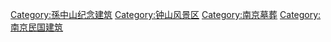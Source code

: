 {{Catmore}}

[[Category:孫中山纪念建筑|Category:孫中山纪念建筑]]
[[Category:钟山风景区|Category:钟山风景区]]
[[Category:南京墓葬|Category:南京墓葬]]
[[Category:南京民国建筑|Category:南京民国建筑]]